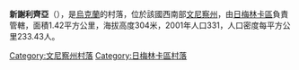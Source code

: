 {{coord|49|10|7|N|28|2|51|E|scale:30000|display=title}}

'''新謝利齊亞'''（{{lang-uk|Новоселиця}}），是[[烏克蘭|烏克蘭]]的村落，位於該國西南部[[文尼察州|文尼察州]]，由[[日梅林卡區|日梅林卡區]]負責管轄，面積1.42平方公里，海拔高度304米，2001年人口331，人口密度每平方公里233.43人。

[[Category:文尼察州村落|Category:文尼察州村落]]
[[Category:日梅林卡區村落|Category:日梅林卡區村落]]


{{Vinnytsia-geo-stub}}